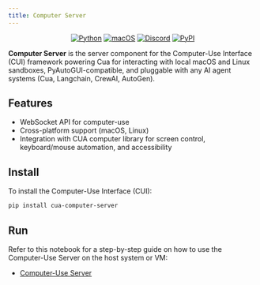 ```yaml
---
title: Computer Server
---
```


<div align="center" style={{display: 'flex', gap: '10px', margin: '0 auto', width: '100%', justifyContent: 'center'}}>
<a href="#"><img src="https://img.shields.io/badge/Python-333333?logo=python&logoColor=white&labelColor=333333" alt="Python" /></a>
<a href="#"><img src="https://img.shields.io/badge/macOS-000000?logo=apple&logoColor=F0F0F0" alt="macOS" /></a>
<a href="https://discord.com/invite/mVnXXpdE85"><img src="https://img.shields.io/badge/Discord-%235865F2.svg?&logo=discord&logoColor=white" alt="Discord" /></a>
<a href="https://pypi.org/project/cua-computer-server/"><img src="https://img.shields.io/pypi/v/cua-computer-server?color=333333" alt="PyPI" /></a>
</div>

**Computer Server** is the server component for the Computer-Use Interface (CUI) framework powering Cua for interacting with local macOS and Linux sandboxes, PyAutoGUI-compatible, and pluggable with any AI agent systems (Cua, Langchain, CrewAI, AutoGen).

## Features

- WebSocket API for computer-use
- Cross-platform support (macOS, Linux)
- Integration with CUA computer library for screen control, keyboard/mouse automation, and accessibility

## Install

To install the Computer-Use Interface (CUI):

```bash
pip install cua-computer-server
```

## Run

Refer to this notebook for a step-by-step guide on how to use the Computer-Use Server on the host system or VM:

- [Computer-Use Server](https://github.com/trycua/cua/tree/main/notebooks/samples/computer_server_nb.ipynb)